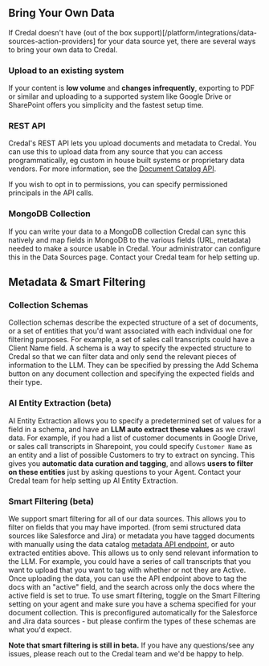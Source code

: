 ## Bring Your Own Data

If Credal doesn't have (out of the box support)[/platform/integrations/data-sources-action-providers] for your data source yet, there are several ways to bring your own data to Credal.

### Upload to an existing system

If your content is **low volume** and **changes infrequently**, exporting to PDF or similar and uploading to a supported system like Google Drive or SharePoint offers you simplicity and the fastest setup time.

### REST API

Credal's REST API lets you upload documents and metadata to Credal. You can use this to upload data from any source that you can access programmatically, eg custom in house built systems or proprietary data vendors.
For more information, see the [Document Catalog API](/api-reference/document-catalog/upload-document-contents).

If you wish to opt in to permissions, you can specify permissioned principals in the API calls.

### MongoDB Collection

If you can write your data to a MongoDB collection Credal can sync this natively and map fields in MongoDB to the various fields (URL, metadata) needed to make a source usable in Credal.
Your administrator can configure this in the Data Sources page. Contact your Credal team for help setting up.

## Metadata & Smart Filtering

### Collection Schemas

Collection schemas describe the expected structure of a set of documents, or a set of entities that you'd want associated with each individual one for filtering purposes.
For example, a set of sales call transcripts could have a Client Name field. A schema is a way to specify the expected structure to Credal so that we can filter data and only send the relevant pieces of information to the LLM.
They can be specified by pressing the Add Schema button on any document collection and specifying the expected fields and their type.

### AI Entity Extraction (beta)

AI Entity Extraction allows you to specify a predetermined set of values for a field in a schema, and have an **LLM auto extract these values** as we crawl data.
For example, if you had a list of customer documents in Google Drive, or sales call transcripts in Sharepoint, you could specify `Customer Name` as an entity and a list of possible Customers to try to extract on syncing. This gives you **automatic data curation and tagging**, and allows **users to filter on these entities** just by asking questions to your Agent. Contact your Credal team for help setting up AI Entity Extraction.

### Smart Filtering (beta)

We support smart filtering for all of our data sources. This allows you to filter on fields that you may have imported.
(from semi structured data sources like Salesforce and Jira) or metadata you have tagged documents with manually using the data catalog [metadata API endpoint](/api-reference/document-catalog/metadata), or auto extracted entities above. This allows us to only send relevant information to the LLM.
For example, you could have a series of call transcripts that you want to upload that you want to tag with whether or not they are Active. Once uploading the data, you can use the API endpoint above to tag the docs with an "active" field, and the search across only the docs where the active field is set to true.
To use smart filtering, toggle on the Smart Filtering setting on your agent and make sure you have a schema specified for your document collection. This is preconfigured automatically for the Salesforce and Jira data sources - but please confirm the types of these schemas are what you'd expect.

**Note that smart filtering is still in beta.** If you have any questions/see any issues, please reach out to the Credal team and we'd be happy to help.
